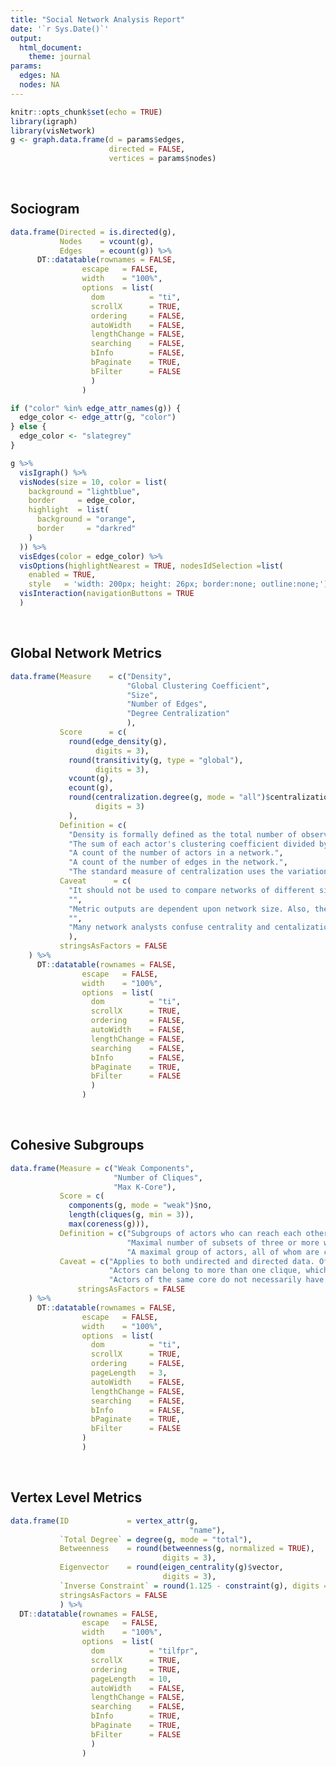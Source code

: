 ```yaml
---
title: "Social Network Analysis Report"
date: '`r Sys.Date()`'
output: 
  html_document:
    theme: journal
params:
  edges: NA
  nodes: NA
---
```


```r
knitr::opts_chunk$set(echo = TRUE)
library(igraph)
library(visNetwork)
g <- graph.data.frame(d = params$edges,
                      directed = FALSE,
                      vertices = params$nodes)
```

<br>

## Sociogram

```r
data.frame(Directed = is.directed(g),
           Nodes    = vcount(g),
           Edges    = ecount(g)) %>%
      DT::datatable(rownames = FALSE,
                escape   = FALSE,
                width    = "100%",
                options  = list(
                  dom          = "ti",
                  scrollX      = TRUE,
                  ordering     = FALSE,
                  autoWidth    = FALSE,
                  lengthChange = FALSE,
                  searching    = FALSE,
                  bInfo        = FALSE,
                  bPaginate    = TRUE,
                  bFilter      = FALSE
                  )
                )
```


```r
if ("color" %in% edge_attr_names(g)) {
  edge_color <- edge_attr(g, "color")
} else {
  edge_color <- "slategrey"
}

g %>%
  visIgraph() %>%
  visNodes(size = 10, color = list(
    background = "lightblue",
    border     = edge_color,
    highlight  = list(
      background = "orange",
      border     = "darkred"
    )
  )) %>%
  visEdges(color = edge_color) %>%
  visOptions(highlightNearest = TRUE, nodesIdSelection =list(
    enabled = TRUE,
    style   = 'width: 200px; height: 26px; border:none; outline:none;')) %>%
  visInteraction(navigationButtons = TRUE
  )
```

<br>

## Global Network Metrics

```r
data.frame(Measure    = c("Density",
                          "Global Clustering Coefficient",
                          "Size",
                          "Number of Edges",
                          "Degree Centralization"
                          ),
           Score      = c(
             round(edge_density(g),
                   digits = 3),
             round(transitivity(g, type = "global"),
                   digits = 3),
             vcount(g),
             ecount(g),
             round(centralization.degree(g, mode = "all")$centralization,
                   digits = 3)
             ),
           Definition = c(
             "Density is formally defined as the total number of observed ties in a network divided by the total possible number of ties in that network. The output ranges from 0 to 1.",
             "The sum of each actor's clustering coefficient divided by the number of actors within the network.",
             "A count of the number of actors in a network.",
             "A count of the number of edges in the network.",
             "The standard measure of centralization uses the variation in actor degree centrality within the network to measure the level of centralization. More variation yields higher network centralization scores, while less variation yields lower scores. Formally, it is the ratio of the actual sum of differences in actor centrality over the theoretical maximum, yielding a score somewhere between 0.0 and 1.0."),
           Caveat      = c(
             "It should not be used to compare networks of different sizes.",
             "",
             "Metric outputs are dependent upon network size. Also, the manner in which an analyst sets an examination's boundaries may not reflect the actual size of a network.",
             "",
             "Many network analysts confuse centrality and centalization."
             ),
           stringsAsFactors = FALSE
    ) %>%
      DT::datatable(rownames = FALSE,
                escape   = FALSE,
                width    = "100%",
                options  = list(
                  dom          = "ti",
                  scrollX      = TRUE,
                  ordering     = FALSE,
                  autoWidth    = FALSE,
                  lengthChange = FALSE,
                  searching    = FALSE,
                  bInfo        = FALSE,
                  bPaginate    = TRUE,
                  bFilter      = FALSE
                  )
                )
```

<br>

## Cohesive Subgroups

```r
data.frame(Measure = c("Weak Components",
                       "Number of Cliques",
                       "Max K-Core"),
           Score = c(
             components(g, mode = "weak")$no,
             length(cliques(g, min = 3)),
             max(coreness(g))),
           Definition = c("Subgroups of actors who can reach each other directly or indirectly.",
                          "Maximal number of subsets of three or more where each actor is directly connected to all others.",
                          "A maximal group of actors, all of whom are connected to some number (k) of other group members."),
           Caveat = c("Applies to both undirected and directed data. Often not very useful in a well-connected network.",
                      "Actors can belong to more than one clique, which can often makes identifying distinct subgroups impossible (i.e., where each actor is assigned to one and only one subgroup). Several alternative clique algorithms exist to ease the restrictions that each actor is directly connected to one another.",
                      "Actors of the same core do not necessarily have to be connected to one another."),
               stringsAsFactors = FALSE
    ) %>%
      DT::datatable(rownames = FALSE,
                escape   = FALSE,
                width    = "100%",
                options  = list(
                  dom          = "ti",
                  scrollX      = TRUE,
                  ordering     = FALSE,
                  pageLength   = 3,
                  autoWidth    = FALSE,
                  lengthChange = FALSE,
                  searching    = FALSE,
                  bInfo        = FALSE,
                  bPaginate    = TRUE,
                  bFilter      = FALSE
                )
                )
```

<br>

## Vertex Level Metrics

```r
data.frame(ID             = vertex_attr(g,
                                        "name"),
           `Total Degree` = degree(g, mode = "total"),
           Betweenness    = round(betweenness(g, normalized = TRUE),
                                  digits = 3),
           Eigenvector    = round(eigen_centrality(g)$vector,
                                  digits = 3),
           `Inverse Constraint` = round(1.125 - constraint(g), digits = 3),
           stringsAsFactors = FALSE
           ) %>%
  DT::datatable(rownames = FALSE,
                escape   = FALSE,
                width    = "100%",
                options  = list(
                  dom          = "tilfpr",
                  scrollX      = TRUE,
                  ordering     = TRUE,
                  pageLength   = 10,
                  autoWidth    = FALSE,
                  lengthChange = FALSE,
                  searching    = FALSE,
                  bInfo        = TRUE,
                  bPaginate    = TRUE,
                  bFilter      = FALSE
                  )
                ) 
```

